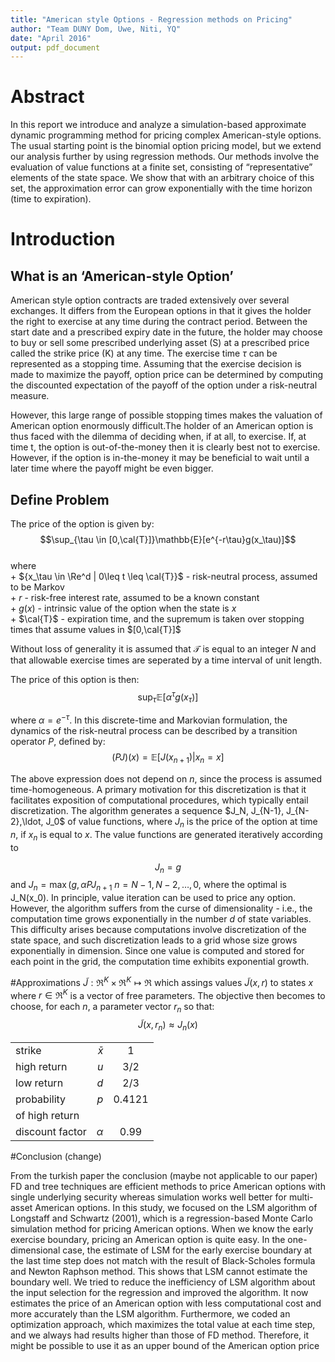 ```yaml
---
title: "American style Options - Regression methods on Pricing"
author: "Team DUNY Dom, Uwe, Niti, YQ"
date: "April 2016"
output: pdf_document
---
```


# Abstract
In this report we introduce and analyze a simulation-based approximate dynamic programming method for pricing complex American-style options. The usual starting point is the binomial option pricing model, but we extend our analysis further by using regression methods. Our methods involve the evaluation of value functions at a finite set, consisting of “representative” elements of the state space. We show that with an arbitrary choice of this set, the approximation error can grow exponentially with the time horizon (time to expiration).


# Introduction 
## What is an 'American-style Option'

American style option contracts are traded extensively over several exchanges. It differs from the European options in that it gives the holder the right to exercise at any time during the contract period. Between the start date and a prescribed expiry date in the future, the holder may choose to buy or sell some prescribed underlying asset (S) at a prescribed price called the strike price (K) at any time. The exercise time $\tau$ can be represented as a stopping time. Assuming that the exercise decision is made to maximize the payoff, option price can be determined by computing the discounted expectation of the payoff of the option under a risk-neutral measure. 

However, this large range of possible stopping times makes the valuation of American option enormously difficult.The holder of an American option is thus faced with the dilemma of deciding when, if at all, to exercise. If, at time t, the option is out-of-the-money then it is clearly best not to exercise. However, if the option is in-the-money it may be beneficial to wait until a
later time where the payoff might be even bigger.

## Define Problem

The price of the option is given by:  
$$\sup_{\tau \in [0,\cal{T}]}\mathbb{E}[e^{-r\tau}g(x_\tau)]$$  
where  
+ ${x_\tau \in \Re^d | 0\leq t \leq \cal{T}}$ - risk-neutral process, assumed to be Markov    
+ $r$ - risk-free interest rate, assumed to be a known constant  
+ $g(x)$ - intrinsic value of the option when the state is $x$  
+ $\cal{T}$ - expiration time, and the supremum is taken over stopping times that assume values in $[0,\cal{T}]$

Without loss of generality it is assumed that $\mathcal{T}$ is equal to an integer $N$ and that allowable exercise times are seperated by a time interval of unit length.

The price of this option is then:
$$\sup_{\tau}\mathbb{E}[\alpha^{\tau}g(x_{\tau})]$$

where $\alpha = e^{-\tau}$. In this discrete-time and Markovian formulation, the dynamics of the risk-neutral process can be described by a transition operator $P$, defined by:
$$(PJ)(x) = \mathbb{E}[J(x_{n+1})| x_n=x]$$

The above expression does not depend on $n$, since the process is assumed time-homogeneous. A primary motivation for this discretization is that it facilitates exposition of computational procedures, which typically entail discretization. 
The algorithm generates a sequence $J_N, J_{N-1}, J_{N-2},\ldot, J_0$ of value functions, where $J_n$ is the price of the option at time $n$, if $x_n$ is equal to $x$. The value functions are generated iteratively according to

$$J_n = g$$
and $J_n = \max(g,\alpha PJ_{n+1}$ $n=N-1,N-2,\ldots,0$, where the optimal is J_N(x_0).
In principle, value iteration can be used to price any option. However, the algorithm suffers from the curse of dimensionality - i.e., the computation time grows exponentially in the number $d$ of state variables. This difficulty arises because computations involve discretization of the state space, and such discretization leads to a grid whose size grows exponentially in dimension. Since one value is computed and stored for each point in the grid, the computation time exhibits exponential growth.

#Approximations
$\tilde{J}:\Re^K \times \Re^K \mapsto \Re$ which assings values $\tilde{J}(x,r)$ to states $x$ where $r \in \Re^K$ is a vector of free parameters. The objective then becomes to choose, for each $n$, a parameter vector $r_n$ so that:  
$$\tilde{J}(x,r_n) \approx J_n(x)$$

--------------  ----------  --------
strike           $\bar{x}$      1
high return        $u$        3/2
low return         $d$        2/3
probability        $p$       0.4121
of high return
discount factor $\alpha$      0.99
--------------  ----------  --------

#Conclusion (change)

From the turkish paper the conclusion (maybe not applicable to our paper)
FD and tree techniques are efficient methods to price American options with single
underlying security whereas simulation works well better for multi-asset American
options. In this study, we focused on the LSM algorithm of Longstaff and Schwartz
(2001), which is a regression-based Monte Carlo simulation method for pricing American
options.
When we know the early exercise boundary, pricing an American option is quite
easy. In the one-dimensional case, the estimate of LSM for the early exercise boundary
at the last time step does not match with the result of Black-Scholes formula and
Newton Raphson method. This shows that LSM cannot estimate the boundary well.
We tried to reduce the inefficiency of LSM algorithm about the input selection for the
regression and improved the algorithm. It now estimates the price of an American
option with less computational cost and more accurately than the LSM algorithm.
Furthermore, we coded an optimization approach, which maximizes the total value at
each time step, and we always had results higher than those of FD method. Therefore,
it might be possible to use it as an upper bound of the American option price
